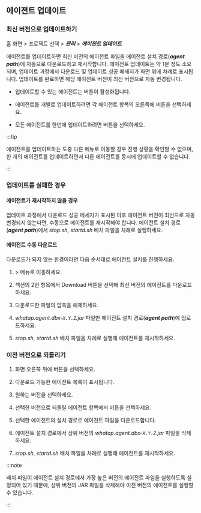 ## 에이전트 업데이트

### 최신 버전으로 업데이트하기

홈 화면 > 프로젝트 선택 > ***관리*** > ***에이전트 업데이트***

<ImgLang img='db-update-agent.png' desc='' />

에이전트를 업데이트하면 최신 버전의 에이전트 파일을 에이전트 설치 경로(***agent path***)에 자동으로 다운로드하고 재시작합니다. 에이전트 업데이트는 약 1분 정도 소요되며, 업데이트 과정에서 다운로드 및 업데이트 성공 메세지가 화면 위에 차례로 표시됩니다. 업데이트를 완료하면 해당 에이전트 버전이 최신 버전으로 자동 변경됩니다.

* 업데이트할 수 있는 에이전트는 <Cmdname sid="TTL06230" className="uitext" /> 버튼이 활성화됩니다.

* 에이전트를 개별로 업데이트하려면 각 에이전트 항목의 오른쪽에 <Cmdname sid="TTL06230" className="uitext" /> 버튼을 선택하세요.

* 모든 에이전트를 한번에 업데이트하려면 <Cmdname sid="DSC07289" className="uitext" /> 버튼을 선택하세요.

:::tip

에이전트를 업데이트하는 도중 다른 메뉴로 이동할 경우 진행 상황을 확인할 수 없으며, 한 개의 에이전트를 업데이트하면서 다른 에이전트를 동시에 업데이트할 수 없습니다.

:::


### 업데이트를 실패한 경우

#### 에이전트가 재시작하지 않을 경우

업데이트 과정에서 다운로드 성공 메세지가 표시된 이후 에이전트 버전이 최신으로 자동 변경되지 않는다면, 수동으로 에이전트를 재시작해야 합니다. 에이전트 설치 경로(***agent path***)에서 *stop.sh*, *startd.sh* 배치 파일을 차례로 실행하세요.

#### 에이전트 수동 다운로드 

다운로드가 되지 않는 환경이라면 다음 순서대로 에이전트 설치를 진행하세요.

1. <Cmdname sid="management" className="uitext" /> &gt; <Cmdname sid="agentInstall" className="uitext" /> 메뉴로 이동하세요.

1. <Cmdname sid="agent-setup-guide" className="uitext" /> 섹션의 2번 항목에서 <span class="uitext">Download</span> 버튼을 선택해 최신 버전의 에이전트를 다운로드하세요.

1. 다운로드한 파일의 압축을 해제하세요.

1. *whatap.agent.dbx-`X.Y.Z`.jar* 파일만 에이전트 설치 경로(***agent path***)에 업로드하세요.

1. *stop.sh*, *startd.sh* 배치 파일을 차례로 실행해 에이전트를 재시작하세요.


### 이전 버전으로 되돌리기

1. 화면 오른쪽 위에 <Cmdname sid="goto_previous_version" className="uitext" /> 버튼을 선택하세요.

1. 다운로드 가능한 에이전트 목록이 표시됩니다.

1. 원하는 버전을 선택하세요.

1. 선택한 버전으로 되돌릴 에이전트 항목에서 <Cmdname sid="download" className="uitext" /> 버튼을 선택하세요.

1. 선택한 에이전트의 설치 경로로 에이전트 파일을 다운로드합니다.

1. 에이전트 설치 경로에서 상위 버전의 *whatap.agent.dbx-`X.Y.Z`.jar* 파일을 삭제하세요.

1. *stop.sh*, *startd.sh* 배치 파일을 차례로 실행해 에이전트를 재시작하세요.

:::note

배치 파일이 에이전트 설치 경로에서 가장 높은 버전의 에이전트 파일을 실행하도록 설정되어 있기 때문에, 상위 버전의 JAR 파일을 삭제해야 이전 버전의 에이전트를 실행할 수 있습니다.

:::